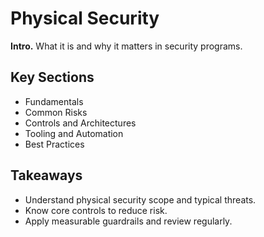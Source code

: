# Physical Security

**Intro.** What it is and why it matters in security programs.

## Key Sections
- Fundamentals
- Common Risks
- Controls and Architectures
- Tooling and Automation
- Best Practices

## Takeaways
- Understand physical security scope and typical threats.
- Know core controls to reduce risk.
- Apply measurable guardrails and review regularly.
